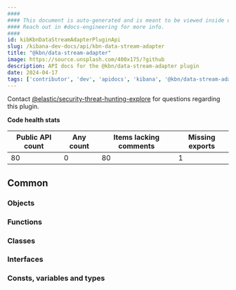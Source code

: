 ```yaml
---
####
#### This document is auto-generated and is meant to be viewed inside our experimental, new docs system.
#### Reach out in #docs-engineering for more info.
####
id: kibKbnDataStreamAdapterPluginApi
slug: /kibana-dev-docs/api/kbn-data-stream-adapter
title: "@kbn/data-stream-adapter"
image: https://source.unsplash.com/400x175/?github
description: API docs for the @kbn/data-stream-adapter plugin
date: 2024-04-17
tags: ['contributor', 'dev', 'apidocs', 'kibana', '@kbn/data-stream-adapter']
---
```




Contact [@elastic/security-threat-hunting-explore](https://github.com/orgs/elastic/teams/security-threat-hunting-explore) for questions regarding this plugin.

**Code health stats**

| Public API count  | Any count | Items lacking comments | Missing exports |
|-------------------|-----------|------------------------|-----------------|
| 80 | 0 | 80 | 1 |

## Common

### Objects
<DocDefinitionList data={kbnDataStreamAdapterObj.common.objects}/>

### Functions
<DocDefinitionList data={kbnDataStreamAdapterObj.common.functions}/>

### Classes
<DocDefinitionList data={kbnDataStreamAdapterObj.common.classes}/>

### Interfaces
<DocDefinitionList data={kbnDataStreamAdapterObj.common.interfaces}/>

### Consts, variables and types
<DocDefinitionList data={kbnDataStreamAdapterObj.common.misc}/>

